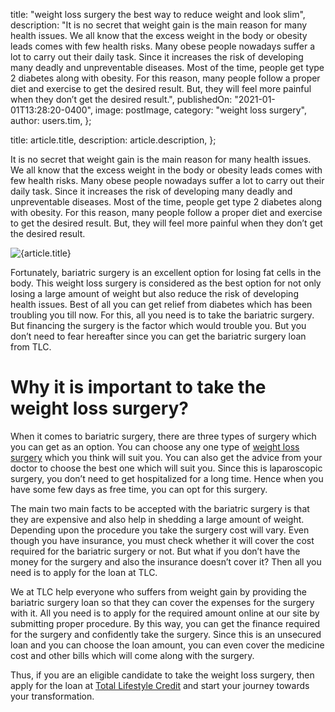 
  title: "weight loss surgery the best way to reduce weight and look slim",
  description:
    "It is no secret that weight gain is the main reason for many health issues. We all know that the excess weight in the body or obesity leads comes with few health risks. Many obese people nowadays suffer a lot to carry out their daily task. Since it increases the risk of developing many deadly and unpreventable diseases. Most of the time, people get type 2 diabetes along with obesity. For this reason, many people follow a proper diet and exercise to get the desired result. But, they will feel more painful when they don’t get the desired result.",
  publishedOn: "2021-01-01T13:28:20-0400",
  image: postImage,
  category: "weight loss surgery",
  author: users.tim,
};

  title: article.title,
  description: article.description,
};


It is no secret that weight gain is the main reason for many health issues. We all know that the excess weight in the body or obesity leads comes with few health risks. Many obese people nowadays suffer a lot to carry out their daily task. Since it increases the risk of developing many deadly and unpreventable diseases. Most of the time, people get type 2 diabetes along with obesity. For this reason, many people follow a proper diet and exercise to get the desired result. But, they will feel more painful when they don’t get the desired result.

<Image src={postImage} alt={article.title} />

Fortunately, bariatric surgery is an excellent option for losing fat cells in the body. This weight loss surgery is considered as the best option for not only losing a large amount of weight but also reduce the risk of developing health issues. Best of all you can get relief from diabetes which has been troubling you till now. For this, all you need is to take the bariatric surgery. But financing the surgery is the factor which would trouble you. But you don’t need to fear hereafter since you can get the bariatric surgery loan from TLC.

# Why it is important to take the weight loss surgery?

When it comes to bariatric surgery, there are three types of surgery which you can get as an option. You can choose any one type of [weight loss surgery](https://tlc.com.au/weight-loss-surgery-harmonal-changes/) which you think will suit you. You can also get the advice from your doctor to choose the best one which will suit you. Since this is laparoscopic surgery, you don’t need to get hospitalized for a long time. Hence when you have some few days as free time, you can opt for this surgery.

The main two main facts to be accepted with the bariatric surgery is that they are expensive and also help in shedding a large amount of weight. Depending upon the procedure you take the surgery cost will vary. Even though you have insurance, you must check whether it will cover the cost required for the bariatric surgery or not. But what if you don’t have the money for the surgery and also the insurance doesn’t cover it? Then all you need is to apply for the loan at TLC.

We at TLC help everyone who suffers from weight gain by providing the bariatric surgery loan so that they can cover the expenses for the surgery with it. All you need is to apply for the required amount online at our site by submitting proper procedure. By this way, you can get the finance required for the surgery and confidently take the surgery. Since this is an unsecured loan and you can choose the loan amount, you can even cover the medicine cost and other bills which will come along with the surgery.

Thus, if you are an eligible candidate to take the weight loss surgery, then apply for the loan at [Total Lifestyle Credit](https://tlc.com.au/) and start your journey towards your transformation.
